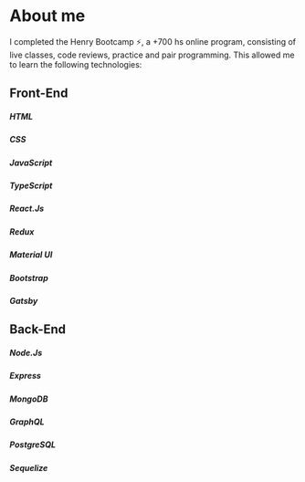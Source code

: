 # About me

I completed the Henry Bootcamp ⚡, a +700 hs online program, consisting of live classes, code reviews, practice and pair programming. This allowed me to learn the following technologies: 

## Front-End
##### HTML
##### CSS
##### JavaScript 
##### TypeScript 
##### React.Js
##### Redux
##### Material UI
##### Bootstrap
##### Gatsby

## Back-End
##### Node.Js
##### Express
##### MongoDB 
##### GraphQL
##### PostgreSQL
##### Sequelize
